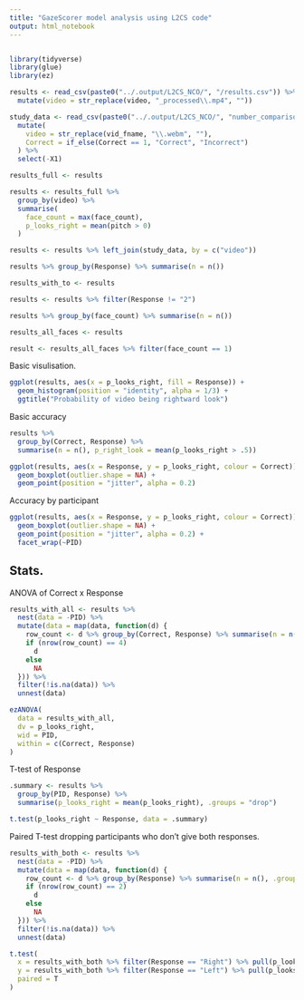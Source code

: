 ```yaml
---
title: "GazeScorer model analysis using L2CS code"
output: html_notebook
---
```

```r

```

```r
library(tidyverse)
library(glue)
library(ez)

results <- read_csv(paste0("../.output/L2CS_NCO/", "/results.csv")) %>%
  mutate(video = str_replace(video, "_processed\\.mp4", ""))

study_data <- read_csv(paste0("../.output/L2CS_NCO/", "number_comparison_output.csv")) %>%
  mutate(
    video = str_replace(vid_fname, "\\.webm", ""),
    Correct = if_else(Correct == 1, "Correct", "Incorrect")
  ) %>%
  select(-X1)

results_full <- results

results <- results_full %>% 
  group_by(video) %>%
  summarise(
    face_count = max(face_count),
    p_looks_right = mean(pitch > 0)
  )

results <- results %>% left_join(study_data, by = c("video"))

results %>% group_by(Response) %>% summarise(n = n())

results_with_to <- results

results <- results %>% filter(Response != "2")

results %>% group_by(face_count) %>% summarise(n = n())

results_all_faces <- results

result <- results_all_faces %>% filter(face_count == 1)

```

Basic visulisation.

```r

ggplot(results, aes(x = p_looks_right, fill = Response)) +
  geom_histogram(position = "identity", alpha = 1/3) + 
  ggtitle("Probability of video being rightward look")

```
Basic accuracy

```r

results %>% 
  group_by(Correct, Response) %>%
  summarise(n = n(), p_right_look = mean(p_looks_right > .5))

ggplot(results, aes(x = Response, y = p_looks_right, colour = Correct)) +
  geom_boxplot(outlier.shape = NA) +
  geom_point(position = "jitter", alpha = 0.2)


```

Accuracy by participant

```r


ggplot(results, aes(x = Response, y = p_looks_right, colour = Correct)) +
  geom_boxplot(outlier.shape = NA) +
  geom_point(position = "jitter", alpha = 0.2) +
  facet_wrap(~PID)

```
## Stats.

ANOVA of Correct x Response

```r

results_with_all <- results %>%
  nest(data = -PID) %>%
  mutate(data = map(data, function(d) {
    row_count <- d %>% group_by(Correct, Response) %>% summarise(n = n(), .groups = "drop")
    if (nrow(row_count) == 4)
      d
    else
      NA
  })) %>%
  filter(!is.na(data)) %>%
  unnest(data)

ezANOVA(
  data = results_with_all,
  dv = p_looks_right,
  wid = PID,
  within = c(Correct, Response)
)

```

T-test of Response

```r

.summary <- results %>% 
  group_by(PID, Response) %>% 
  summarise(p_looks_right = mean(p_looks_right), .groups = "drop")

t.test(p_looks_right ~ Response, data = .summary)

```

Paired T-test dropping participants who don't give both responses.

```r

results_with_both <- results %>%
  nest(data = -PID) %>%
  mutate(data = map(data, function(d) {
    row_count <- d %>% group_by(Response) %>% summarise(n = n(), .groups = "drop")
    if (nrow(row_count) == 2)
      d
    else
      NA
  })) %>%
  filter(!is.na(data)) %>%
  unnest(data)

t.test(
  x = results_with_both %>% filter(Response == "Right") %>% pull(p_looks_right),
  y = results_with_both %>% filter(Response == "Left") %>% pull(p_looks_right),
  paired = T
)

```
